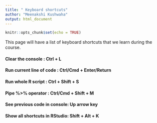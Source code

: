 ```yaml
---
title: " Keyboard shortcuts"
author: "Meenakshi Kushwaha"
output: html_document
---
```


```r
knitr::opts_chunk$set(echo = TRUE)
```

This page will have a list of keyboard shortcuts that we learn during the course.


#### Clear the console : Ctrl + L 
#### Run current line of code : Ctrl/Cmd + Enter/Return
#### Run whole R script : Ctrl + Shift + S 
#### Pipe %>% operator : Ctrl/Cmd + Shift + M
#### See previous code in console: Up arrow key 
#### Show all shortcuts in RStudio: Shift + Alt + K 

